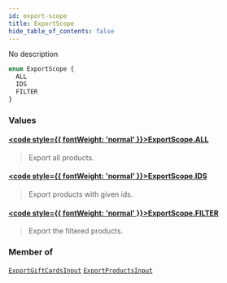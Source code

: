 ```yaml
---
id: export-scope
title: ExportScope
hide_table_of_contents: false
---
```








No description

```graphql
enum ExportScope {
  ALL
  IDS
  FILTER
}
```


### Values

#### [<code style={{ fontWeight: 'normal' }}>ExportScope.<b>ALL</b></code>](#) 
> Export all products.
> 

#### [<code style={{ fontWeight: 'normal' }}>ExportScope.<b>IDS</b></code>](#) 
> Export products with given ids.
> 

#### [<code style={{ fontWeight: 'normal' }}>ExportScope.<b>FILTER</b></code>](#) 
> Export the filtered products.
> 



### Member of

[`ExportGiftCardsInput`](../../../developer/api-reference/inputs/export-gift-cards-input)  <Badge class="secondary" text="input"/><Bullet />[`ExportProductsInput`](../../../developer/api-reference/inputs/export-products-input)  <Badge class="secondary" text="input"/>



